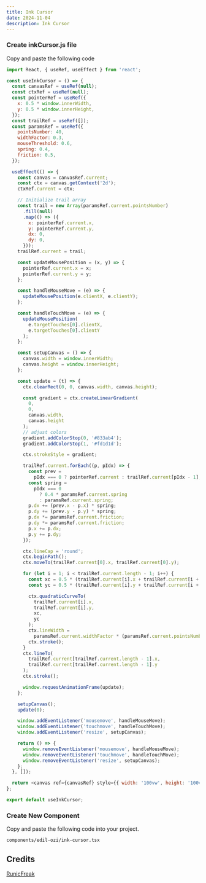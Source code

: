 ```yaml
---
title: Ink Cursor
date: 2024-11-04
description: Ink Cursor
---
```


<ComponentPreview name="ink-cursor-demo" />

<Steps>

### Create inkCursor.js file

Copy and paste the following code

```js
import React, { useRef, useEffect } from 'react';

const useInkCursor = () => {
  const canvasRef = useRef(null);
  const ctxRef = useRef(null);
  const pointerRef = useRef({
    x: 0.5 * window.innerWidth,
    y: 0.5 * window.innerHeight,
  });
  const trailRef = useRef([]);
  const paramsRef = useRef({
    pointsNumber: 40,
    widthFactor: 0.3,
    mouseThreshold: 0.6,
    spring: 0.4,
    friction: 0.5,
  });

  useEffect(() => {
    const canvas = canvasRef.current;
    const ctx = canvas.getContext('2d');
    ctxRef.current = ctx;

    // Initialize trail array
    const trail = new Array(paramsRef.current.pointsNumber)
      .fill(null)
      .map(() => ({
        x: pointerRef.current.x,
        y: pointerRef.current.y,
        dx: 0,
        dy: 0,
      }));
    trailRef.current = trail;

    const updateMousePosition = (x, y) => {
      pointerRef.current.x = x;
      pointerRef.current.y = y;
    };

    const handleMouseMove = (e) => {
      updateMousePosition(e.clientX, e.clientY);
    };

    const handleTouchMove = (e) => {
      updateMousePosition(
        e.targetTouches[0].clientX,
        e.targetTouches[0].clientY
      );
    };

    const setupCanvas = () => {
      canvas.width = window.innerWidth;
      canvas.height = window.innerHeight;
    };

    const update = (t) => {
      ctx.clearRect(0, 0, canvas.width, canvas.height);

      const gradient = ctx.createLinearGradient(
        0,
        0,
        canvas.width,
        canvas.height
      );
      // adjust colors
      gradient.addColorStop(0, '#833ab4');
      gradient.addColorStop(1, '#fd1d1d');

      ctx.strokeStyle = gradient;

      trailRef.current.forEach((p, pIdx) => {
        const prev =
          pIdx === 0 ? pointerRef.current : trailRef.current[pIdx - 1];
        const spring =
          pIdx === 0
            ? 0.4 * paramsRef.current.spring
            : paramsRef.current.spring;
        p.dx += (prev.x - p.x) * spring;
        p.dy += (prev.y - p.y) * spring;
        p.dx *= paramsRef.current.friction;
        p.dy *= paramsRef.current.friction;
        p.x += p.dx;
        p.y += p.dy;
      });

      ctx.lineCap = 'round';
      ctx.beginPath();
      ctx.moveTo(trailRef.current[0].x, trailRef.current[0].y);

      for (let i = 1; i < trailRef.current.length - 1; i++) {
        const xc = 0.5 * (trailRef.current[i].x + trailRef.current[i + 1].x);
        const yc = 0.5 * (trailRef.current[i].y + trailRef.current[i + 1].y);

        ctx.quadraticCurveTo(
          trailRef.current[i].x,
          trailRef.current[i].y,
          xc,
          yc
        );
        ctx.lineWidth =
          paramsRef.current.widthFactor * (paramsRef.current.pointsNumber - i);
        ctx.stroke();
      }
      ctx.lineTo(
        trailRef.current[trailRef.current.length - 1].x,
        trailRef.current[trailRef.current.length - 1].y
      );
      ctx.stroke();

      window.requestAnimationFrame(update);
    };

    setupCanvas();
    update(0);

    window.addEventListener('mousemove', handleMouseMove);
    window.addEventListener('touchmove', handleTouchMove);
    window.addEventListener('resize', setupCanvas);

    return () => {
      window.removeEventListener('mousemove', handleMouseMove);
      window.removeEventListener('touchmove', handleTouchMove);
      window.removeEventListener('resize', setupCanvas);
    };
  }, []);

  return <canvas ref={canvasRef} style={{ width: '100vw', height: '100vh' }} />;
};

export default useInkCursor;
```

### Create New Component

Copy and paste the following code into your project.

```text
components/edil-ozi/ink-cursor.tsx
```

<ComponentSource name="ink-cursor-demo" />

</Steps>

## Credits

 [RunicFreak](https://codepen.io/ksenia-k/pen/rNoBgbV)
